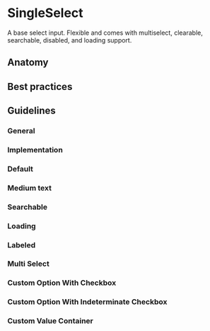 
# SingleSelect

A base select input. Flexible and comes with multiselect, clearable, searchable, disabled, and loading support.

<ArgsTable of={SingleSelect} />

## Anatomy

## Best practices

## Guidelines

### General

### Implementation

### Default

<Preview>
  <Story id="components-selects-single--default" />
</Preview>

### Medium text

<Preview>
  <Story id="components-selects-single--medium-text" />
</Preview>

### Searchable

<Preview>
  <Story id="components-selects-single--searchable" />
</Preview>

### Loading

<Preview>
  <Story id="components-selects-single--loading" />
</Preview>

### Labeled

<Preview>
  <Story id="components-selects-single--labeled" />
</Preview>

### Multi Select

<Preview>
  <Story id="components-selects-single--multi-select" />
</Preview>

### Custom Option With Checkbox

<Preview>
  <Story id="components-selects-single--custom-option-with-checkbox" />
</Preview>

### Custom Option With Indeterminate Checkbox

<Preview>
  <Story id="components-selects-single--custom-option-with-indeterminate-checkbox" />
</Preview>

### Custom Value Container

<Preview>
  <Story id="components-selects-single--custom-value-container" />
</Preview>
